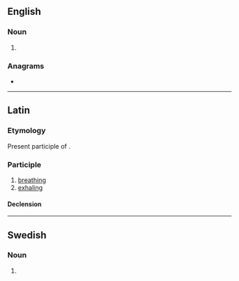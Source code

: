 ==English==

===Noun===
{{head|en|noun form}}

# {{plural of|spiran|lang=en}}

===Anagrams===
* {{anagrams|en|a=ainprss|spinars|sprains}}

----

==Latin==

===Etymology===
Present participle of {{m|la|spīrō}}.

===Participle===
{{la-present participle|spīr|ans}}

# [[breathing]]
# [[exhaling]]

====Declension====
{{la-adecl|spīrāns<3-P+>}}

----

==Swedish==

===Noun===
{{head|sv|noun form}}

# {{sv-noun-form-def-gen|spira}}